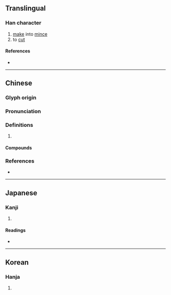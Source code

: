 {{character info}}
==Translingual==

===Han character===
{{Han char|rn=18|rad=刀|as=17|sn=19|four=22200|canj=NILN|ids=⿰毚刂}}

# [[make]] into [[mince]]
# to [[cut]]

====References====
* {{Han ref|kx=0145.380|dkj=02273|dj=0327.190|hdz=10362.180|uh=5296|ud=21142|bh=F1ED|bd=61933}}

----

==Chinese==
{{zh-forms}}

===Glyph origin===
{{Han etym}}

===Pronunciation===
{{zh-pron
|m=chán
|c=caam4,caam5
|oc=y
|cat=
}}

===Definitions===
{{zh-hanzi}}

# {{rfdef|zh}}

====Compounds====
{{zh-der|劖言訕語}}

===References===
* {{R:twedu|B00248}}

----

==Japanese==

===Kanji===
{{ja-kanji|grade=|rs=刀17}}

# {{rfdef|ja|sort=刀17}}

====Readings====
* {{ja-readings|on=さん, ざん|kun=た-つ, けず-る}}

----

==Korean==

===Hanja===
{{ko-hanja|hangeul=참|rv=cham|mr=ch'am}}

# {{rfdef|ko|sort=刀17}}